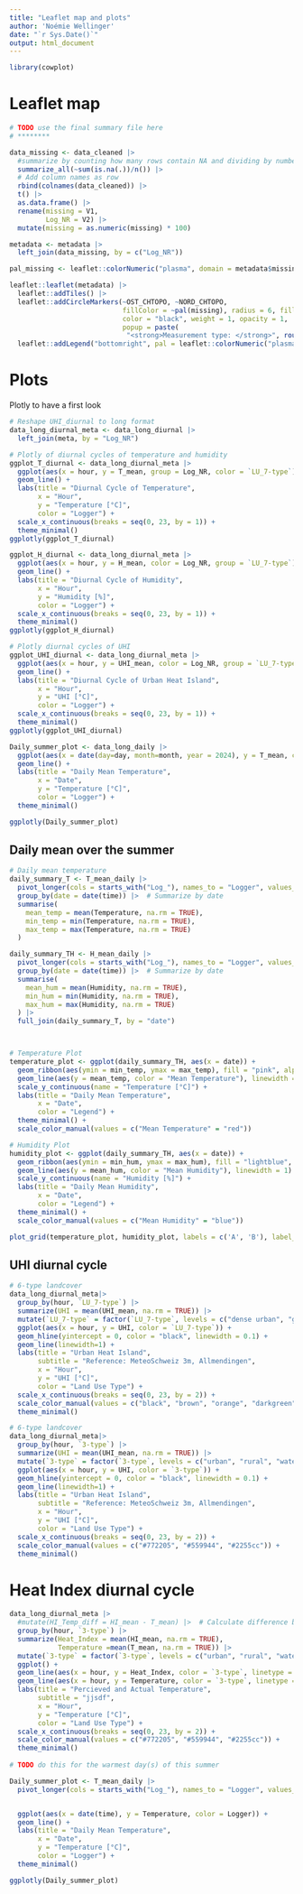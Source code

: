 ```yaml
---
title: "Leaflet map and plots"
author: 'Noémie Wellinger'
date: "`r Sys.Date()`"
output: html_document
---
```


```r
library(cowplot)

```

# Leaflet map
```r
# TODO use the final summary file here
# ********

data_missing <- data_cleaned |>
  #summarize by counting how many rows contain NA and dividing by number of rows
  summarize_all(~sum(is.na(.))/n()) |>
  # Add column names as row
  rbind(colnames(data_cleaned)) |>
  t() |>
  as.data.frame() |>
  rename(missing = V1,
         Log_NR = V2) |>
  mutate(missing = as.numeric(missing) * 100)

metadata <- metadata |>
  left_join(data_missing, by = c("Log_NR"))

pal_missing <- leaflet::colorNumeric("plasma", domain = metadata$missing)

leaflet::leaflet(metadata) |>
  leaflet::addTiles() |>
  leaflet::addCircleMarkers(~OST_CHTOPO, ~NORD_CHTOPO, 
                            fillColor = ~pal(missing), radius = 6, fillOpacity = 1, 
                            color = "black", weight = 1, opacity = 1, 
                            popup = paste(
                             "<strong>Measurement type: </strong>", round(metadata$missing))) |>
  leaflet::addLegend("bottomright", pal = leaflet::colorNumeric("plasma", domain = metadata$missing), values = metadata$missing, title = "Missing data in %")
```


# Plots

Plotly to have a first look
```r
# Reshape UHI_diurnal to long format
data_long_diurnal_meta <- data_long_diurnal |>
  left_join(meta, by = "Log_NR")

# Plotly of diurnal cycles of temperature and humidity
ggplot_T_diurnal <- data_long_diurnal_meta |>
  ggplot(aes(x = hour, y = T_mean, group = Log_NR, color = `LU_7-type`)) +
  geom_line() +
  labs(title = "Diurnal Cycle of Temperature",
       x = "Hour",
       y = "Temperature [°C]",
       color = "Logger") +
  scale_x_continuous(breaks = seq(0, 23, by = 1)) +
  theme_minimal()
ggplotly(ggplot_T_diurnal)

ggplot_H_diurnal <- data_long_diurnal_meta |>
  ggplot(aes(x = hour, y = H_mean, color = Log_NR, group = `LU_7-type`)) +
  geom_line() +
  labs(title = "Diurnal Cycle of Humidity",
       x = "Hour",
       y = "Humidity [%]",
       color = "Logger") +
  scale_x_continuous(breaks = seq(0, 23, by = 1)) +
  theme_minimal()
ggplotly(ggplot_H_diurnal)

# Plotly diurnal cycles of UHI
ggplot_UHI_diurnal <- data_long_diurnal_meta |>
  ggplot(aes(x = hour, y = UHI_mean, color = Log_NR, group = `LU_7-type`)) +
  geom_line() +
  labs(title = "Diurnal Cycle of Urban Heat Island",
       x = "Hour",
       y = "UHI [°C]",
       color = "Logger") +
  scale_x_continuous(breaks = seq(0, 23, by = 1)) +
  theme_minimal()
ggplotly(ggplot_UHI_diurnal)

Daily_summer_plot <- data_long_daily |>
  ggplot(aes(x = date(day=day, month=month, year = 2024), y = T_mean, color = Log_NR)) +
  geom_line() +
  labs(title = "Daily Mean Temperature",
       x = "Date",
       y = "Temperature [°C]",
       color = "Logger") +
  theme_minimal()

ggplotly(Daily_summer_plot)

```

## Daily mean over the summer
```r
# Daily mean temperature
daily_summary_T <- T_mean_daily |>
  pivot_longer(cols = starts_with("Log_"), names_to = "Logger", values_to = "Temperature") |>
  group_by(date = date(time)) |>  # Summarize by date
  summarise(
    mean_temp = mean(Temperature, na.rm = TRUE),
    min_temp = min(Temperature, na.rm = TRUE),
    max_temp = max(Temperature, na.rm = TRUE)
  ) 

daily_summary_TH <- H_mean_daily |>
  pivot_longer(cols = starts_with("Log_"), names_to = "Logger", values_to = "Humidity") |>
  group_by(date = date(time)) |>  # Summarize by date
  summarise(
    mean_hum = mean(Humidity, na.rm = TRUE),
    min_hum = min(Humidity, na.rm = TRUE),
    max_hum = max(Humidity, na.rm = TRUE)
  ) |>
  full_join(daily_summary_T, by = "date")



# Temperature Plot
temperature_plot <- ggplot(daily_summary_TH, aes(x = date)) +
  geom_ribbon(aes(ymin = min_temp, ymax = max_temp), fill = "pink", alpha = 0.5) +
  geom_line(aes(y = mean_temp, color = "Mean Temperature"), linewidth = 1) +
  scale_y_continuous(name = "Temperature [°C]") +
  labs(title = "Daily Mean Temperature",
       x = "Date",
       color = "Legend") +
  theme_minimal() +
  scale_color_manual(values = c("Mean Temperature" = "red"))

# Humidity Plot
humidity_plot <- ggplot(daily_summary_TH, aes(x = date)) +
  geom_ribbon(aes(ymin = min_hum, ymax = max_hum), fill = "lightblue", alpha = 0.5) +
  geom_line(aes(y = mean_hum, color = "Mean Humidity"), linewidth = 1) +
  scale_y_continuous(name = "Humidity [%]") +
  labs(title = "Daily Mean Humidity",
       x = "Date",
       color = "Legend") +
  theme_minimal() +
  scale_color_manual(values = c("Mean Humidity" = "blue"))

plot_grid(temperature_plot, humidity_plot, labels = c('A', 'B'), label_size = 12, align = "v", ncol = 1)
```




## UHI diurnal cycle
```r
# 6-type landcover
data_long_diurnal_meta|>
  group_by(hour, `LU_7-type`) |>
  summarize(UHI = mean(UHI_mean, na.rm = TRUE)) |>
  mutate(`LU_7-type` = factor(`LU_7-type`, levels = c("dense urban", "green urban", "rural", "forest", "low green", "water"))) |>
  ggplot(aes(x = hour, y = UHI, color = `LU_7-type`)) +
  geom_hline(yintercept = 0, color = "black", linewidth = 0.1) +
  geom_line(linewidth=1) +
  labs(title = "Urban Heat Island",
       subtitle = "Reference: MeteoSchweiz 3m, Allmendingen",
       x = "Hour",
       y = "UHI [°C]",
       color = "Land Use Type") +
  scale_x_continuous(breaks = seq(0, 23, by = 2)) +
  scale_color_manual(values = c("black", "brown", "orange", "darkgreen", "#44dd55", "#2255cc")) +
  theme_minimal()

# 6-type landcover
data_long_diurnal_meta|>
  group_by(hour, `3-type`) |>
  summarize(UHI = mean(UHI_mean, na.rm = TRUE)) |>
  mutate(`3-type` = factor(`3-type`, levels = c("urban", "rural", "water"))) |>
  ggplot(aes(x = hour, y = UHI, color = `3-type`)) +
  geom_hline(yintercept = 0, color = "black", linewidth = 0.1) +
  geom_line(linewidth=1) +
  labs(title = "Urban Heat Island",
       subtitle = "Reference: MeteoSchweiz 3m, Allmendingen",
       x = "Hour",
       y = "UHI [°C]",
       color = "Land Use Type") +
  scale_x_continuous(breaks = seq(0, 23, by = 2)) +
  scale_color_manual(values = c("#772205", "#559944", "#2255cc")) +
  theme_minimal()


```
# Heat Index diurnal cycle
```r
data_long_diurnal_meta |>
  #mutate(HI_Temp_diff = HI_mean - T_mean) |>  # Calculate difference between Heat Index and Temperature
  group_by(hour, `3-type`) |>
  summarize(Heat_Index = mean(HI_mean, na.rm = TRUE),
            Temperature =mean(T_mean, na.rm = TRUE)) |>
  mutate(`3-type` = factor(`3-type`, levels = c("urban", "rural", "water"))) |>
  ggplot() +
  geom_line(aes(x = hour, y = Heat_Index, color = `3-type`, linetype = "dashed")) +
  geom_line(aes(x = hour, y = Temperature, color = `3-type`, linetype = "solid")) +
  labs(title = "Percieved and Actual Temperature",
       subtitle = "jjsdf",
       x = "Hour",
       y = "Temperature [°C]",
       color = "Land Use Type") +
  scale_x_continuous(breaks = seq(0, 23, by = 2)) +
  scale_color_manual(values = c("#772205", "#559944", "#2255cc")) +
  theme_minimal()
  
# TODO do this for the warmest day(s) of this summer
```


```r
Daily_summer_plot <- T_mean_daily |>
  pivot_longer(cols = starts_with("Log_"), names_to = "Logger", values_to = "Temperature")


  ggplot(aes(x = date(time), y = Temperature, color = Logger)) +
  geom_line() +
  labs(title = "Daily Mean Temperature",
       x = "Date",
       y = "Temperature [°C]",
       color = "Logger") +
  theme_minimal()

ggplotly(Daily_summer_plot)
```



